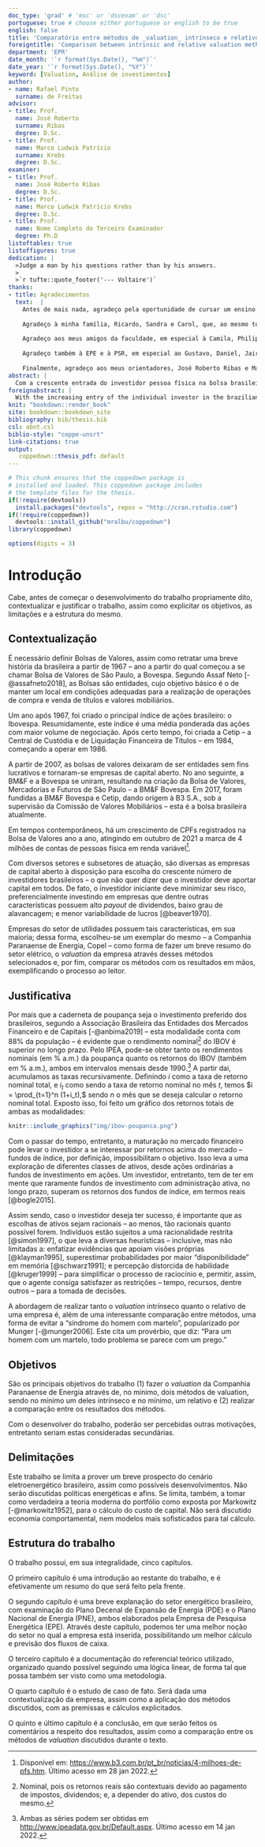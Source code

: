 ```yaml
---
doc_type: 'grad' # 'msc' or 'dscexam' or 'dsc'
portuguese: true # choose either portuguese or english to be true
english: false
title: 'Comparatório entre métodos de _valuation_ intrínseco e relativo aplicados à Copel'
foreigntitle: 'Comparison between intrinsic and relative valuation methods applied to Copel'
department: 'EPR'
date_month: '`r format(Sys.Date(), "%m")`'
date_year: '`r format(Sys.Date(), "%Y")`'
keyword: [Valuation, Análise de investimentos]
author:
- name: Rafael Pinto
  surname: de Freitas
advisor:
- title: Prof.
  name: José Roberto
  surname: Ribas
  degree: D.Sc.
- title: Prof.
  name: Marco Ludwik Patrício
  surname: Krebs
  degree: D.Sc.
examiner:
- title: Prof.
  name: José Roberto Ribas
  degree: D.Sc.
- title: Prof.
  name: Marco Ludwik Patrício Krebs
  degree: D.Sc.
- title: Prof.
  name: Nome Completo do Terceiro Examinador
  degree: Ph.D
listoftables: true
listoffigures: true
dedication: |
  >Judge a man by his questions rather than by his answers.
  >
  >`r tufte::quote_footer('--- Voltaire')`
thanks:
- title: Agradecimentos
  text:  |
    Antes de mais nada, agradeço pela oportunidade de cursar um ensino superior de qualidade de forma gratuita. Este é um investimento que a sociedade como um todo impartiu em mim; uma dívida monumental, se pensada pela ótica dos benefícios, e que pretendo pagar de volta com juros altos ao longo tempo.
    
    Agradeço à minha família, Ricardo, Sandra e Carol, que, ao mesmo tempo que me proveram um compasso moral para me guiar ao longo da vida, sempre me deixaram livre para fazer minhas próprias escolhas e adaptar essa ferramenta tão poderosa. Enfaticamente, eu não seria a pessoa que eu sou, caso não fossem vocês. Agradeço também ao meu tio Marco por ser, além da pessoa mais descontraída que eu conheço, um facilitador enorme da minha vida acadêmica. Os dias seriam muito mais cinzas se eu não tivesse a sua companhia nessa jornada. Por fim, agradeço ao meu póstumo avô, Antônio. Me faltam as palavras para descrever quão heroica foi sua trajetória, começando com venda de balas no trem e encerrando com uma família formada, com diversos netos. Agora, descansa. Teu trabalho foi feito com maestria.
    
    Agradeço aos meus amigos da faculdade, em especial à Camila, Philippe, Thiago, Fernando e João. Vocês foram essenciais para meu desenvolvimento como pessoa e tornaram essa jornada tão mais fácil. Desde a colaboração em trabalhos até os momentos de descontração, saibam que estes momentos ficarão eternamente comigo, e espero que possamos cultivá-los para o resto da vida.
    
    Agradeço também à EPE e à PSR, em especial ao Gustavo, Daniel, Jairo e Monique. É um privilégio estar próximo de profissionais únicos e de distinção como vocês. São pessoas muito queridas e fundamentais para meu desenvolvimento não só como profissional, mas como pessoa.
    
    Finalmente, agradeço aos meus orientadores, José Roberto Ribas e Marco Krebs, por ministrarem diversas disciplinas que participei de forma excelente e também por me orientarem na criação deste trabalho. 
abstract: |
  Com a crescente entrada do investidor pessoa física na bolsa brasileira (B3), cada vez mais são estudadas formas de filtrar ativos que aparentam estar atraentes, assim como métodos de determinação do valor justo de uma ação, de forma a conferir um retorno satisfatório para os investimentos. Frequentemente, os ativos selecionados são por vezes determinados de forma defensiva, escolhendo-se ativos com fluxos de caixa razoavelmente prevísiveis, assim como pagamento de dividendos. O presente trabalho tem por objetivo realizar um comparativo entre métodos de _valuation_ comumente utilizados, tanto de forma intrínseca e relativa, aplicados a uma empresa exemplo que satisfaça a condição de ação defensiva – no caso, a _holding_ do setor elétrico, Copel. Ao longo do trabalho, é explicitado o processo de cálculo de _valuation_, assim como os fundamentos da empresa. Por fim, é realizado o comparativo, determinados os valores justos para a _holding_.
foreignabstract: |
  With the increasing entry of the individual investor in the brazilian stock exchange (B3), more and more ways of filtering assets that appear to be attractive are studied, as well as methods of determining the fair value of a share, in order to provide a satisfactory return for said investments. Often, selected assets are sometimes determined defensively, choosing assets with reasonably predictable cash flows, as well as dividend payouts. The present work aims to make a comparison between commonly used valuation methods, both intrinsically and relatively, applied to an example company that satisfies the condition of defensive stock – in this case, the holding company of the electricity sector, Copel. Throughout the work, the process of valuation calculation is explicit, as well as the fundamentals of the company. Finally, the comparison is made, having determined the fair values for said holding company.
knit: "bookdown::render_book"
site: bookdown::bookdown_site
bibliography: bib/thesis.bib
csl: abnt.csl
biblio-style: "coppe-unsrt"
link-citations: true
output:
   coppedown::thesis_pdf: default
---
```


<!--
Above is the YAML (YAML Ain't Markup Language) header that includes a lot of metadata used to produce the document.  Be careful with spacing in this header!

If you'd prefer to not include a Dedication, for example, simply delete the section entirely, or silence (add #) them.

If you have other LaTeX packages you would like to include, delete the # before header-includes and list the packages after hyphens on new lines.

If you'd like to include a comment that won't be produced in your resulting file enclose it in a block like this.

If you receive a duplicate label error after knitting, make sure to delete the index.Rmd file and then knit again.
-->
```r
# This chunk ensures that the coppedown package is
# installed and loaded. This coppedown package includes
# the template files for the thesis.
if(!require(devtools))
  install.packages("devtools", repos = "http://cran.rstudio.com")
if(!require(coppedown))
  devtools::install_github("mralbu/coppedown")
library(coppedown)

options(digits = 3)
```

<!-- On ordering the chapter files:
There are two options:
1. Name your chapter files in the order in which you want them to appear (e.g., 01-Inro, 02-Data, 03-Conclusions).
2. Otherwise, you can specify the order in which they appear in the _bookdown.yml (for PDF only).

Do not include 00(two-hyphens)prelim.Rmd and 00-abstract.Rmd in the YAML file--they are handled in the YAML above differently for the PDF version.
-->
<!-- The {.unnumbered} option here means that the introduction will be "Chapter 0." You can also use {-} for no numbers
on chapters.
-->

# Introdução

Cabe, antes de começar o desenvolvimento do trabalho propriamente dito, contextualizar e justificar o trabalho, assim como explicitar os objetivos, as limitações e a estrutura do mesmo.

## Contextualização

É necessário definir Bolsas de Valores, assim como retratar uma breve história da brasileira a partir de 1967 -- ano a partir do qual começou a se chamar Bolsa de Valores de São Paulo, a Bovespa. Segundo Assaf Neto [-@assafneto2018], as Bolsas são entidades, cujo objetivo básico é o de manter um local em condições adequadas para a realização de operações de compra e venda de títulos e valores mobiliários.

Um ano após 1967, foi criado o principal índice de ações brasileiro: o Ibovespa. Resumidamente, este índice é uma média ponderada das ações com maior volume de negociação. Após certo tempo, foi criada a Cetip -- a Central de Custódia e de Liquidação Financeira de Títulos -- em 1984, começando a operar em 1986.

A partir de 2007, as bolsas de valores deixaram de ser entidades sem fins lucrativos e tornaram-se empresas de capital aberto. No ano seguinte, a BM&F e a Bovespa se uniram, resultando na criação da Bolsa de Valores, Mercadorias e Futuros de São Paulo -- a BM&F Bovespa. Em 2017, foram fundidas a BM&F Bovespa e Cetip, dando origem à B3 S.A., sob a supervisão da Comissão de Valores Mobiliários -- esta é a bolsa brasileira atualmente.

Em tempos contemporâneos, há um crescimento de CPFs registrados na Bolsa de Valores ano a ano, atingindo em outubro de 2021 a marca de 4 milhões de contas de pessoas física em renda variável[^aumentoCPF].

[^aumentoCPF]: Disponível em: <https://www.b3.com.br/pt_br/noticias/4-milhoes-de-pfs.htm>. Último acesso em 28 jan 2022.

Com diversos setores e subsetores de atuação, são diversas as empresas de capital aberto à disposição para escolha do crescente número de investidores brasileiros -- o que não quer dizer que o investidor deve aportar capital em todos. De fato, o investidor iniciante deve minimizar seu risco, preferencialmente investindo em empresas que dentre outras características possuem alto *payout* de dividendos, baixo grau de alavancagem; e menor variabilidade de lucros [@beaver1970].

Empresas do setor de utilidades possuem tais características, em sua maioria; dessa forma, escolheu-se um exemplar do mesmo -- a Companhia Paranaense de Energia, Copel -- como forma de fazer um breve resumo do setor elétrico, o _valuation_ da empresa através desses métodos selecionados e, por fim, comparar os métodos com os resultados em mãos, exemplificando o processo ao leitor.

## Justificativa

Por mais que a caderneta de poupança seja o investimento preferido dos brasileiros, segundo a Associação Brasileira das Entidades dos Mercados Financeiro e de Capitais [-@anbima2019] -- esta modalidade conta com 88% da população -- é evidente que o rendimento nominal[^justNom] do IBOV é superior no longo prazo. Pelo IPEA, pode-se obter tanto os rendimentos nominais (em % a.m.) da poupança quanto os retornos do IBOV (também em % a.m.), ambos em intervalos mensais desde 1990.[^dadosIPEA] A partir daí, acumulamos as taxas recursivamente. Definindo $i$ como a taxa de retorno nominal total, e $i_t$ como sendo a taxa de retorno nominal no mês $t$, temos $i = \prod_{t=1}^n (1+i_t),$ sendo $n$ o mês que se deseja calcular o retorno nominal total. Exposto isso, foi feito um gráfico dos retornos totais de ambas as modalidades:

[^justNom]: Nominal, pois os retornos reais são contextuais devido ao pagamento de impostos, dividendos; e, a depender do ativo, dos custos do mesmo.

[^dadosIPEA]: Ambas as séries podem ser obtidas em <http://www.ipeadata.gov.br/Default.aspx>. Último acesso em 14 jan 2022.

```r
knitr::include_graphics("img/ibov-poupanca.png")
```

Com o passar do tempo, entretanto, a maturação no mercado financeiro pode levar o investidor a se interessar por retornos acima do mercado -- fundos de índice, por definição, impossibilitam o objetivo. Isso leva a uma exploração de diferentes classes de ativos, desde ações ordinárias a fundos de investimento em ações. Um investidor, entretanto, tem de ter em mente que raramente fundos de investimento com administração ativa, no longo prazo, superam os retornos dos fundos de índice, em termos reais [@bogle2015].

Assim sendo, caso o investidor deseja ter sucesso, é importante que as escolhas de ativos sejam racionais – ao menos, tão racionais quanto possível forem. Indivíduos estão sujeitos a uma racionalidade restrita [@simon1997], o que leva a diversas heurísticas -- inclusive, mas não limitadas a: enfatizar evidências que apoiam visões próprias [@klayman1995], superestimar probabilidades por maior "disponibilidade" em memória [@schwarz1991]; e percepção distorcida de habilidade [@kruger1999] -- para simplificar o processo de raciocínio e, permitir, assim, que o agente consiga satisfazer as restrições -- tempo, recursos, dentre outros -- para a tomada de decisões.

A abordagem de realizar tanto o *valuation* intrínseco quanto o relativo de uma empresa é, além de uma interessante comparação entre métodos, uma forma de evitar a "síndrome do homem com martelo", popularizado por Munger [-@munger2006]. Este cita um provérbio, que diz: "Para um homem com um martelo, todo problema se parece com um prego."

## Objetivos

São os principais objetivos do trabalho (1) fazer o *valuation* da Companhia Paranaense de Energia através de, no mínimo, dois métodos de valuation, sendo no mínimo um deles intrínseco e no mínimo, um relativo e (2) realizar a comparação entre os resultados dos métodos.

Com o desenvolver do trabalho, poderão ser percebidas outras motivações, entretanto seriam estas consideradas secundárias.

## Delimitações

Este trabalho se limita a prover um breve prospecto do cenário eletroenergético brasileiro, assim como possíveis desenvolvimentos. Não serão discutidas políticas energéticas e afins. Se limita, também, a tomar como verdadeira a teoria moderna do portfólio como exposta por Markowitz [-@markowitz1952], para o cálculo do custo de capital. Não será discutido economia comportamental, nem modelos mais sofisticados para tal cálculo.

## Estrutura do trabalho

O trabalho possui, em sua integralidade, cinco capítulos.

O primeiro capítulo é uma introdução ao restante do trabalho, e é efetivamente um resumo do que será feito pela frente.

O segundo capítulo é uma breve explanação do setor energético brasileiro, com examinação do Plano Decenal de Expansão de Energia (PDE) e o Plano Nacional de Energia (PNE), ambos elaborados pela Empresa de Pesquisa Energética (EPE). Através deste capítulo, podemos ter uma melhor noção do setor no qual a empresa está inserida, possibilitando um melhor cálculo e previsão dos fluxos de caixa.

O terceiro capítulo é a documentação do referencial teórico utilizado, organizado quando possível seguindo uma lógica linear, de forma tal que possa também ser visto como uma metodologia.

O quarto capítulo é o estudo de caso de fato. Será dada uma contextualização da empresa, assim como a aplicação dos métodos discutidos, com as premissas e cálculos explicitados.

O quinto e último capítulo é a conclusão, em que serão feitos os comentários a respeito dos resultados, assim como a comparação entre os métodos de *valuation* discutidos durante o texto.
